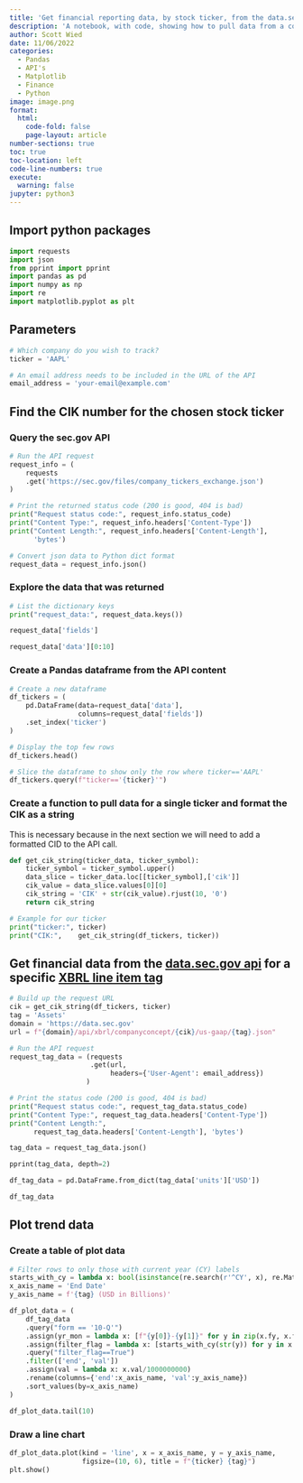 ```yaml
---
title: 'Get financial reporting data, by stock ticker, from the data.sec.gov API'
description: 'A notebook, with code, showing how to pull data from a couple of sec.gov web API’s'
author: Scott Wied
date: 11/06/2022
categories:
  - Pandas
  - API's
  - Matplotlib
  - Finance
  - Python
image: image.png
format:
  html:
    code-fold: false
    page-layout: article
number-sections: true
toc: true
toc-location: left
code-line-numbers: true
execute:
  warning: false
jupyter: python3
---
```


## Import python packages

```python
import requests
import json
from pprint import pprint
import pandas as pd
import numpy as np
import re
import matplotlib.pyplot as plt
```

## Parameters

```python
# Which company do you wish to track?
ticker = 'AAPL'

# An email address needs to be included in the URL of the API
email_address = 'your-email@example.com'  
```

## Find the CIK number for the chosen stock ticker

### Query the sec.gov API

```python
# Run the API request   
request_info = (
    requests
    .get('https://sec.gov/files/company_tickers_exchange.json')
)

# Print the returned status code (200 is good, 404 is bad)
print("Request status code:", request_info.status_code)
print("Content Type:", request_info.headers['Content-Type'])
print("Content Length:", request_info.headers['Content-Length'], 
      'bytes')
```

```python
# Convert json data to Python dict format
request_data = request_info.json()
```

### Explore the data that was returned

```python
# List the dictionary keys 
print("request_data:", request_data.keys())
```

```python
request_data['fields']
```

```python
request_data['data'][0:10]
```

### Create a Pandas dataframe from the API content

```python
# Create a new dataframe
df_tickers = (
    pd.DataFrame(data=request_data['data'], 
                 columns=request_data['fields'])
    .set_index('ticker')
)

# Display the top few rows
df_tickers.head()
```

```python
# Slice the dataframe to show only the row where ticker=='AAPL'
df_tickers.query(f"ticker=='{ticker}'")
```

### Create a function to pull data for a single ticker and format the CIK as a string

This is necessary because in the next section we will need to add a formatted CID to the API call.

```python
def get_cik_string(ticker_data, ticker_symbol):
    ticker_symbol = ticker_symbol.upper()
    data_slice = ticker_data.loc[[ticker_symbol],['cik']]
    cik_value = data_slice.values[0][0]
    cik_string = 'CIK' + str(cik_value).rjust(10, '0')
    return cik_string
```

```python
# Example for our ticker
print("ticker:", ticker)
print("CIK:",    get_cik_string(df_tickers, ticker))
```

## Get financial data from the [data.sec.gov api](https://www.sec.gov/edgar/sec-api-documentation) for a specific [XBRL line item tag](https://xbrl.us/data-rule/dqc_0015-lepr/)

```python
# Build up the request URL
cik = get_cik_string(df_tickers, ticker)
tag = 'Assets'
domain = 'https://data.sec.gov'
url = f"{domain}/api/xbrl/companyconcept/{cik}/us-gaap/{tag}.json"

# Run the API request   
request_tag_data = (requests
                    .get(url, 
                         headers={'User-Agent': email_address})
                   )

# Print the status code (200 is good, 404 is bad)
print("Request status code:", request_tag_data.status_code)
print("Content Type:", request_tag_data.headers['Content-Type'])
print("Content Length:", 
      request_tag_data.headers['Content-Length'], 'bytes')
```

```python
tag_data = request_tag_data.json()

pprint(tag_data, depth=2)
```

```python
df_tag_data = pd.DataFrame.from_dict(tag_data['units']['USD'])
```

```python
df_tag_data
```

## Plot trend data

### Create a table of plot data

```python
# Filter rows to only those with current year (CY) labels
starts_with_cy = lambda x: bool(isinstance(re.search(r'^CY', x), re.Match))
x_axis_name = 'End Date'
y_axis_name = f'{tag} (USD in Billions)'

df_plot_data = (
    df_tag_data
    .query("form == '10-Q'")
    .assign(yr_mon = lambda x: [f"{y[0]}-{y[1]}" for y in zip(x.fy, x.fp)] )
    .assign(filter_flag = lambda x: [starts_with_cy(str(y)) for y in x.frame])
    .query("filter_flag==True")
    .filter(['end', 'val'])
    .assign(val = lambda x: x.val/1000000000)
    .rename(columns={'end':x_axis_name, 'val':y_axis_name})
    .sort_values(by=x_axis_name)
)

df_plot_data.tail(10)
```

### Draw a line chart

```python
df_plot_data.plot(kind = 'line', x = x_axis_name, y = y_axis_name, 
                  figsize=(10, 6), title = f"{ticker} {tag}")
plt.show()
```


